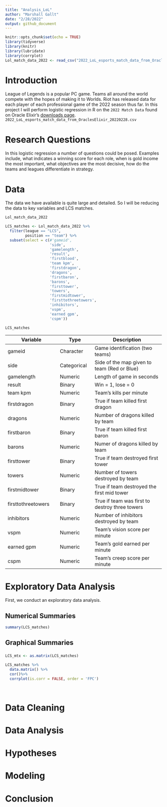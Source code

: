 ```yaml
---
title: "Analysis_LoL"
author: "Marshall Gallt"
date: "2/28/2022"
output: github_document
---
```


```r
knitr::opts_chunk$set(echo = TRUE)
library(tidyverse)
library(knitr)
library(lubridate)
library(corrplot)
Lol_match_data_2022 <- read_csv("2022_LoL_esports_match_data_from_OraclesElixir_20220228.csv")
```


# Introduction

League of Legends is a popular PC game. Teams all around the world compete with
the hopes of making it to Worlds. Riot has released data for each player of each
professional game of the 2022 season thus far. In this project I will perform 
logistic regression in R on the `2022 Match Data` found on Oracle Elixir's [downloads page](https://oracleselixir.com/tools/downloads).
`2022_LoL_esports_match_data_from_OraclesElixir_20220228.csv`


# Research Questions

In this logistic regression a number of questions could be posed. Examples
include, what indicates a winning score for each role, when is gold income the
most important, what objectives are the most decisive, how do the teams and
leagues differentiate in strategy.

# Data
The data we have available is quite large and detailed. So I will be reducing 
the data to key variables and LCS matches.

```r
Lol_match_data_2022

LCS_matches <- Lol_match_data_2022 %>%
  filter(league == "LCS",
         position == "team") %>%
  subset(select = c(#'gameid',
                    'side',
                    'gamelength',
                    'result',
                    'firstblood',
                    'team kpm',
                    'firstdragon',
                    'dragons',
                    'firstbaron',
                    'barons',
                    'firsttower',
                    'towers',
                    'firstmidtower',
                    'firsttothreetowers',
                    'inhibitors',
                    'vspm',
                    'earned gpm',
                    'cspm'))

LCS_matches


```

Variable | Type | Description
---------|------|------------
gameid | Character | Game identification (two teams)
side | Categorical | Side of the map given to team (Red or Blue)
gamelength | Numeric | Length of game in seconds
result | Binary | Win = 1, lose = 0
team kpm | Numeric | Team's kills per minute
firstdragon | Binary | True if team killed first dragon
dragons | Numeric | Number of dragons killed by team
firstbaron | Binary | True if team killed first baron
barons | Numeric | Numer of dragons killed by team
firsttower | Binary | True if team destroyed first tower
towers | Numeric | Number of towers destroyed by team
firstmidtower | Binary | True if team destroyed the first mid tower
firsttothreetowers | Binary | True if team was first to destroy three towers
inhibitors | Numeric | Number of inhibitors destroyed by team
vspm | Numeric | Team's vision score per minute
earned gpm | Numeric | Team's gold earned per minute
cspm | Numeric | Team's creep score per minute


# Exploratory Data Analysis

First, we conduct an exploratory data analysis.


## Numerical Summaries

```r
summary(LCS_matches)
```


## Graphical Summaries

### 

```r
LCS_mtx <- as.matrix(LCS_matches)

LCS_matches %>%
  data.matrix() %>%
  cor()%>%
  corrplot(is.corr = FALSE, order = 'FPC')

  
```

# Data Cleaning



# Data Analysis



# Hypotheses



# Modeling



# Conclusion




